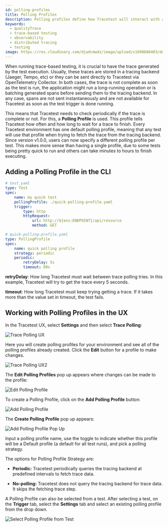 ```yaml
---
id: polling-profiles
title: Polling Profiles
description: Polling profiles define how Tracetest will interact with a Tracing Backend to retrieve traces from tests
keywords:
  - qualityTrace
  - trace-based testing
  - observability
  - distributed tracing
  - testing
image: https://res.cloudinary.com/djwdcmwdz/image/upload/v1698686403/docs/Blog_Thumbnail_14_rsvkmo.jpg
---
```


When running trace-based testing, it is crucial to have the trace generated by the test execution. Usually, these traces are stored
in a tracing backend (Jaeger, Tempo, etc) or they can be sent directly to Tracetest via OpenTelemetry Collector. In both cases, the trace is not
complete as soon as the test is run, the application might run a long-running operation or is batching generated spans before sending them
to the tracing backend. In any case, spans are not sent instantaneously and are not available for Tracetest as soon as the test trigger is
done running.

This means that Tracetest needs to check periodically if the trace is complete or not. For this, a **Polling Profile** is used. This profile
tells Tracetest how often and how long to wait for a trace to finish. Every Tracetest environment has one default polling profile, meaning that any
test will use that profile when trying to fetch the trace from the tracing backend. Since version v1.0.0, users can now specify a different
polling profile per test. This makes more sense than having a single profile, due to some tests being pretty quick to run and others can take minutes
to hours to finish executing.

## Adding a Polling Profile in the CLI

```yaml
# test.yaml
type: Test
spec:
    name: my quick test
    pollingProfile: ./quick-polling-profile.yaml
    trigger:
        type: http
        httpRequest:
            url: http://${env:ENDPOINT}/api/resource
            method: GET
```

```yaml
# quick-polling-profile.yaml
type: PollingProfile
spec:
    name: quick polling profile
    strategy: periodic
    periodic:
        retryDelay: 5s
        timeout: 60s
```

**retryDelay**: How long Tracetest must wait between trace polling tries. In this example, Tracetest will try to get the trace every 5 seconds.

**timeout**: How long Tracetest must keep trying getting a trace. If it takes more than the value set in timeout, the test fails.

## Working with Polling Profiles in the UX

In the Tracetest UX, select **Settings** and then select **Trace Polling**:

![Trace Polling UX](../img/trace-polling-ux.png)

Here you will create polling profiles for your environment and see all of the polling profiles already created. Click the **Edit** button for a profile to make changes.

![Trace Polling UX2](../img/trace-polling-ux-2.png)

The **Edit Polling Profiles** pop up appears where changes can be made to the profile:

![Edit Polling Profile](../img/edit-polling-profile.png)

To create a Polling Profile, click on the **Add Polling Profile** button:

![Add Polling Profile](../img/add-polling-profile.png)

The **Create Polling Profile** pop up appears:

![Add Polling Profile Pop Up](../img/add-polling-profile-pop-up.png)

Input a polling profile name, use the toggle to indicate whether this profile will be a Default profile (a default for all test runs), and pick a polling strategy.

The options for Polling Profile Strategy are:

- **Periodic:** Tracetest periodically queries the tracing backend at predefined intervals to fetch trace data.

- **No-polling:** Tracetest does not query the tracing backend for trace data. It skips the fetching trace step.

A Polling Profile can also be selected from a test. After selecting a test, on the **Trigger** tab, select the **Settings** tab and select an existing polling profile from the drop down.

![Select Polling Profile from Test](../img/select-polling-profile-from-test.png)